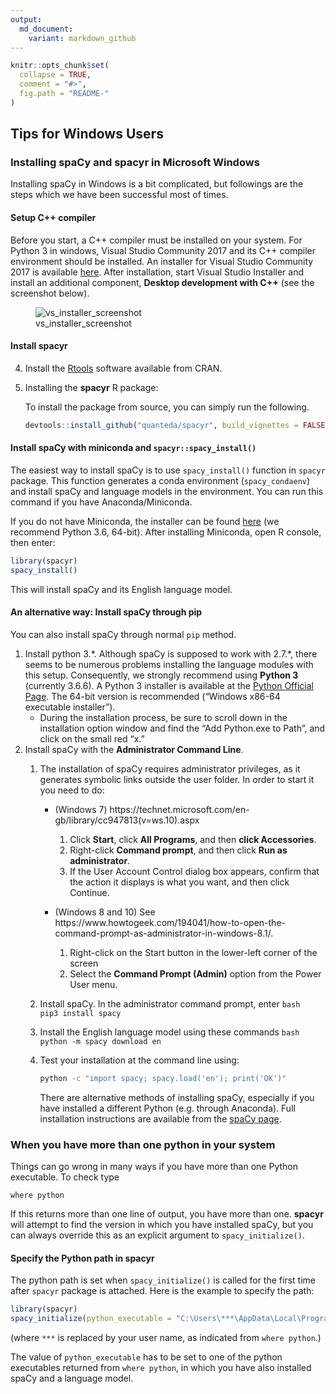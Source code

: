 ```yaml
---
output:
  md_document:
    variant: markdown_github
---
```


```r
knitr::opts_chunk$set(
  collapse = TRUE,
  comment = "#>",
  fig.path = "README-"
)
```

## Tips for Windows Users

### Installing spaCy and **spacyr** in Microsoft Windows

Installing spaCy in Windows is a bit complicated, but followings are the steps which we have been successful most of times.

#### Setup C++ compiler

Before you start, a C++ compiler must be installed on your system. For Python 3 in windows, Visual Studio Community 2017 and its C++ compiler environment should be installed. An installer for Visual Studio Community 2017 is available [here](https://visualstudio.microsoft.com/downloads/). After installation, start Visual Studio Installer and install an additional component, **Desktop development with C++** (see the screenshot below).

![vs_installer_screenshot](VS_Installer_screenshot.png)

#### Install **spacyr**

4.  Install the [Rtools](https://cran.r-project.org/bin/windows/Rtools/) software available from CRAN.

5.  Installing the **spacyr** R package:

    To install the package from source, you can simply run the following.

    ```r
    devtools::install_github("quanteda/spacyr", build_vignettes = FALSE)
    ```

#### Install spaCy with miniconda and `spacyr::spacy_install()`

The easiest way to install spaCy is to use `spacy_install()` function in `spacyr` package. This function generates a conda environment (`spacy_condaenv`) and install spaCy and language models in the environment. You can run this command if you have Anaconda/Miniconda.

If you do not have Miniconda, the installer can be found [here](https://conda.io/miniconda.html) (we recommend Python 3.6, 64-bit). After installing Miniconda, open R console, then enter:

```r
library(spacyr)
spacy_install()
```

This will install spaCy and its English language model.

#### An alternative way: Install spaCy through pip

You can also install spaCy through normal `pip` method.

1. Install python 3.\*. Although spaCy is supposed to work with 2.7.\*, there seems to be numerous problems installing the language modules with this setup.  Consequently, we strongly recommend using **Python 3** (currently 3.6.6). A Python 3 installer is available at the [Python Official Page](https://www.python.org/downloads/release/python-361/).  The 64-bit version is recommended ("Windows x86-64 executable installer").
    * During the installation process, be sure to scroll down in the installation option window and find the "Add Python.exe to Path", and click on the small red "x."

2. Install spaCy with the **Administrator Command Line**.
    1. The installation of spaCy requires administrator privileges, as it generates symbolic links outside the user folder. In order to start it you need to do:
        * (Windows 7) https://technet.microsoft.com/en-gb/library/cc947813(v=ws.10).aspx
            1. Click **Start**, click **All Programs**, and then **click Accessories**.
            2. Right-click **Command prompt**, and then click **Run as administrator**.
            3. If the User Account Control dialog box appears, confirm that the action it displays is what you want, and then click Continue.
        * (Windows 8 and 10) See https://www.howtogeek.com/194041/how-to-open-the-command-prompt-as-administrator-in-windows-8.1/.

            1. Right-click on the Start button in the lower-left corner of the screen
            2. Select the **Command Prompt (Admin)** option from the Power User menu.
    2. Install spaCy. In the administrator command prompt, enter
        ```bash
        pip3 install spacy
        ```
    3. Install the English language model using these commands
        ```bash
        python -m spacy download en
        ```

    4. Test your installation at the command line using:  

        ```bash
        python -c "import spacy; spacy.load('en'); print('OK')"
        ```
    There are alternative methods of installing spaCy, especially if you have installed a different Python (e.g. through Anaconda).  Full installation instructions are available from the [spaCy page](https://spacy.io/docs/usage/#source-windows).


### When you have more than one python in your system

Things can go wrong in many ways if you have more than one Python executable. To check type
```
where python
```
If this returns more than one line of output, you have more than one.  **spacyr** will attempt to find the version in which you have installed spaCy, but you can always override this as an explicit argument to `spacy_initialize()`.

#### Specify the Python path in **spacyr**

The python path is set when `spacy_initialize()` is called for the first time after `spacyr` package is attached. Here is the example to specify the path:

```r
library(spacyr)
spacy_initialize(python_executable = "C:\Users\***\AppData\Local\Programs\Python\Python36\python.exe")
```
(where `***` is replaced by your user name, as indicated from `where python`.)

The value of `python_executable` has to be set to one of the python executables returned from `where python`, in which you have also installed spaCy and a language model.

